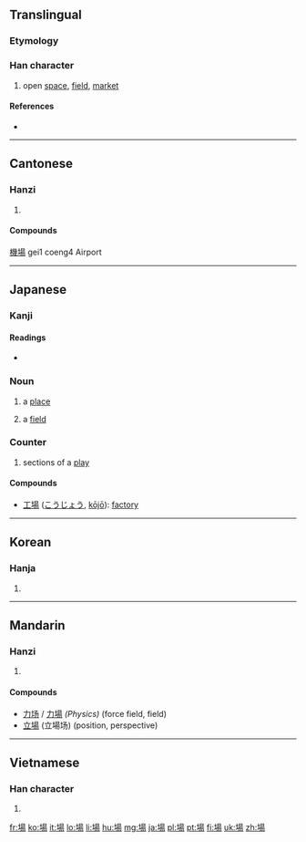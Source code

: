 {{also|场|塲}}
==Translingual==

===Etymology===
{{Han compound|土|昜|c1=s|c2=p|t1=field|ls=psc}}

===Han character===
{{Han char|rn=32|rad=土|as=09|sn=12|four=4612<sub>7</sub>|canj=土日一竹 (GAMH)|ids=⿰[[土]][[昜]]}}

# open [[space]], [[field]], [[market]]

====References====
* {{Han ref|kx=0234.080|dkj=05278|dj=0472.020|hdz=10462.090|uh=5834|ud=22580|bh=B3F5|bd=46069}}

----

==Cantonese==

===Hanzi===
{{yue-hanzi|jyut=[[coeng4]]|y=[[cheung4]]|sim=场}}

# {{defn|lang=yue|sort=土09}}

====Compounds====
[[機場]] gei1 coeng4 Airport

----

==Japanese==

===Kanji===
{{ja-kanji|grade=2|rs=土09}}

====Readings====
* {{ja-readings|on=[[じょう]] (jō)|kun=[[ば]] (ba)}}

===Noun===
{{ja-noun|k|hira=ば|rom=ba}}

# a [[place]]
# {{physics|lang=ja|skey=は'}} a [[field]]

===Counter===
{{ja-pos|k|counter|hira=ば|rom=ba|hidx=は'}}

# sections of a [[play]]

====Compounds====
* [[工場]] ([[こうじょう]], [[kōjō]]): [[factory]]

----

==Korean==

===Hanja===
{{ko-hanja|hangeul=[[장]]|rv=jang|mr=chang}}

# {{defn|lang=ko|sort=土09}}

----

==Mandarin==

===Hanzi===
{{cmn-hanzi|sim=场|pin=[[chǎng]] ([[chang3]])|wg=[[ch'ang2|ch'ang<sup>3</sup>]]}}

# {{defn|lang=cmn|sort=土09}}

====Compounds====
* [[力场]] / [[力場]] ''(Physics)'' (force field, field)
* [[立場]] (立場场) (position, perspective)

----

==Vietnamese==

===Han character===
{{vi-hantu|[[trường]], [[tràng]]|rs=土09}}

# {{defn|lang=vi|sort=土09}}

[[fr:場]]
[[ko:場]]
[[it:場]]
[[lo:場]]
[[li:場]]
[[hu:場]]
[[mg:場]]
[[ja:場]]
[[pl:場]]
[[pt:場]]
[[fi:場]]
[[uk:場]]
[[zh:場]]